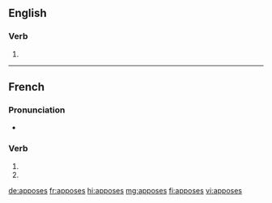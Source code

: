 {{also|apposés}}
==English==

===Verb===
{{head|en|verb form}}

# {{en-third-person singular of|appose}}

----

==French==

===Pronunciation===
* {{homophones|lang=fr|appose|apposent}}

===Verb===
{{fr-verb-form}}

# {{inflection of|apposer||2|s|pres|indc|lang=fr}}
# {{inflection of|apposer||2|s|pres|subj|lang=fr}}

[[de:apposes]]
[[fr:apposes]]
[[hi:apposes]]
[[mg:apposes]]
[[fi:apposes]]
[[vi:apposes]]